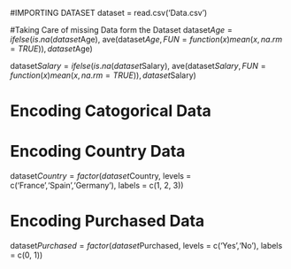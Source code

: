 #IMPORTING DATASET
dataset = read.csv('Data.csv')


#Taking Care of missing Data form the Dataset
dataset$Age = ifelse(is.na(dataset$Age),
                     ave(dataset$Age, FUN = function(x) mean(x, na.rm = TRUE)),
                     dataset$Age)
                     

dataset$Salary = ifelse(is.na(dataset$Salary),
                     ave(dataset$Salary, FUN = function(x) mean(x, na.rm = TRUE)),
                     dataset$Salary)
                     
# Encoding Catogorical Data
# Encoding Country Data 
dataset$Country = factor(dataset$Country,
                          levels = c('France','Spain','Germany'),
                          labels = c(1, 2, 3))
                          
# Encoding Purchased Data                        
dataset$Purchased = factor(dataset$Purchased,
                          levels = c('Yes','No'),
                          labels = c(0, 1))
